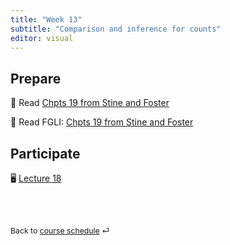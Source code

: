 ```yaml
---
title: "Week 13"
subtitle: "Comparison and inference for counts"
editor: visual
---
```


## Prepare

📖 Read [Chpts 19 from Stine and Foster](https://www.pearson.com/store/en-us/pearsonplus/p/9780137399727.html)

📖 Read FGLI: [Chpts 19 from Stine and Foster](https://portal.mypearson.com/course-home/handout/sturdevant21135/Student_Registration_Handout_sturdevant21135.pdf)

## Participate

🖥️ [Lecture 18](/slides/lect_18.html)

<br><br>

::: {style="font-size: 0.875em;"}
Back to [course schedule](/ "Course schedule") ⏎
:::
